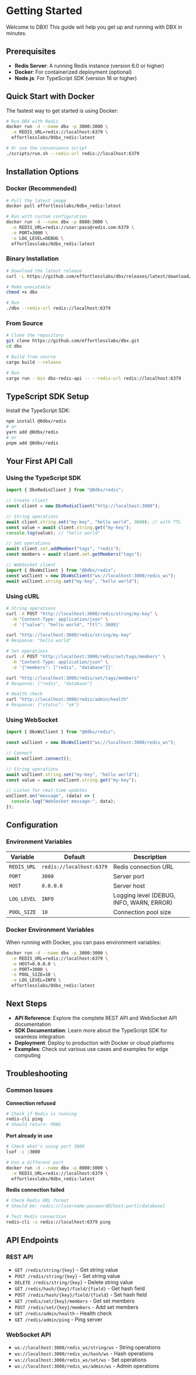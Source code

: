 # Getting Started

Welcome to DBX! This guide will help you get up and running with DBX in minutes.

## Prerequisites

- **Redis Server**: A running Redis instance (version 6.0 or higher)
- **Docker**: For containerized deployment (optional)
- **Node.js**: For TypeScript SDK (version 16 or higher)

## Quick Start with Docker

The fastest way to get started is using Docker:

```bash
# Run DBX with Redis
docker run -d --name dbx -p 3000:3000 \
  -e REDIS_URL=redis://localhost:6379 \
  effortlesslabs/0dbx_redis:latest

# Or use the convenience script
./scripts/run.sh --redis-url redis://localhost:6379
```

## Installation Options

### Docker (Recommended)

```bash
# Pull the latest image
docker pull effortlesslabs/0dbx_redis:latest

# Run with custom configuration
docker run -d --name dbx -p 8080:3000 \
  -e REDIS_URL=redis://user:pass@redis.com:6379 \
  -e PORT=3000 \
  -e LOG_LEVEL=DEBUG \
  effortlesslabs/0dbx_redis:latest
```

### Binary Installation

```bash
# Download the latest release
curl -L https://github.com/effortlesslabs/dbx/releases/latest/download/dbx-x86_64-unknown-linux-gnu.tar.gz | tar xz

# Make executable
chmod +x dbx

# Run
./dbx --redis-url redis://localhost:6379
```

### From Source

```bash
# Clone the repository
git clone https://github.com/effortlesslabs/dbx.git
cd dbx

# Build from source
cargo build --release

# Run
cargo run --bin dbx-redis-api -- --redis-url redis://localhost:6379
```

## TypeScript SDK Setup

Install the TypeScript SDK:

```bash
npm install @0dbx/redis
# or
yarn add @0dbx/redis
# or
pnpm add @0dbx/redis
```

## Your First API Call

### Using the TypeScript SDK

```typescript
import { DbxRedisClient } from "@0dbx/redis";

// Create client
const client = new DbxRedisClient("http://localhost:3000");

// String operations
await client.string.set("my-key", "hello world", 3600); // with TTL
const value = await client.string.get("my-key");
console.log(value); // "hello world"

// Set operations
await client.set.addMember("tags", "redis");
const members = await client.set.getMembers("tags");

// WebSocket client
import { DbxWsClient } from "@0dbx/redis";
const wsClient = new DbxWsClient("ws://localhost:3000/redis_ws");
await wsClient.string.set("my-key", "hello world");
```

### Using cURL

```bash
# String operations
curl -X POST "http://localhost:3000/redis/string/my-key" \
  -H "Content-Type: application/json" \
  -d '{"value": "hello world", "ttl": 3600}'

curl "http://localhost:3000/redis/string/my-key"
# Response: "hello world"

# Set operations
curl -X POST "http://localhost:3000/redis/set/tags/members" \
  -H "Content-Type: application/json" \
  -d '{"members": ["redis", "database"]}'

curl "http://localhost:3000/redis/set/tags/members"
# Response: ["redis", "database"]

# Health check
curl "http://localhost:3000/redis/admin/health"
# Response: {"status": "ok"}
```

### Using WebSocket

```typescript
import { DbxWsClient } from "@0dbx/redis";

const wsClient = new DbxWsClient("ws://localhost:3000/redis_ws");

// Connect
await wsClient.connect();

// String operations
await wsClient.string.set("my-key", "hello world");
const value = await wsClient.string.get("my-key");

// Listen for real-time updates
wsClient.on("message", (data) => {
  console.log("WebSocket message:", data);
});
```

## Configuration

### Environment Variables

| Variable    | Default                  | Description                              |
| ----------- | ------------------------ | ---------------------------------------- |
| `REDIS_URL` | `redis://localhost:6379` | Redis connection URL                     |
| `PORT`      | `3000`                   | Server port                              |
| `HOST`      | `0.0.0.0`                | Server host                              |
| `LOG_LEVEL` | `INFO`                   | Logging level (DEBUG, INFO, WARN, ERROR) |
| `POOL_SIZE` | `10`                     | Connection pool size                     |

### Docker Environment Variables

When running with Docker, you can pass environment variables:

```bash
docker run -d --name dbx -p 3000:3000 \
  -e REDIS_URL=redis://localhost:6379 \
  -e HOST=0.0.0.0 \
  -e PORT=3000 \
  -e POOL_SIZE=10 \
  -e LOG_LEVEL=INFO \
  effortlesslabs/0dbx_redis:latest
```

## Next Steps

- **API Reference**: Explore the complete REST API and WebSocket API documentation
- **SDK Documentation**: Learn more about the TypeScript SDK for seamless integration
- **Deployment**: Deploy to production with Docker or cloud platforms
- **Examples**: Check out various use cases and examples for edge computing

## Troubleshooting

### Common Issues

**Connection refused**

```bash
# Check if Redis is running
redis-cli ping
# Should return: PONG
```

**Port already in use**

```bash
# Check what's using port 3000
lsof -i :3000

# Use a different port
docker run -d --name dbx -p 8080:3000 \
  -e REDIS_URL=redis://localhost:6379 \
  effortlesslabs/0dbx_redis:latest
```

**Redis connection failed**

```bash
# Check Redis URL format
# Should be: redis://[username:password@]host:port[/database]

# Test Redis connection
redis-cli -u redis://localhost:6379 ping
```

## API Endpoints

### REST API

- `GET /redis/string/{key}` - Get string value
- `POST /redis/string/{key}` - Set string value
- `DELETE /redis/string/{key}` - Delete string value
- `GET /redis/hash/{key}/field/{field}` - Get hash field
- `POST /redis/hash/{key}/field/{field}` - Set hash field
- `GET /redis/set/{key}/members` - Get set members
- `POST /redis/set/{key}/members` - Add set members
- `GET /redis/admin/health` - Health check
- `GET /redis/admin/ping` - Ping server

### WebSocket API

- `ws://localhost:3000/redis_ws/string/ws` - String operations
- `ws://localhost:3000/redis_ws/hash/ws` - Hash operations
- `ws://localhost:3000/redis_ws/set/ws` - Set operations
- `ws://localhost:3000/redis_ws/admin/ws` - Admin operations
